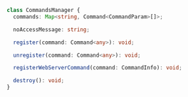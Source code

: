 ```ts
class CommandsManager {
  commands: Map<string, Command<CommandParam>[]>;

  noAccessMessage: string;

  register(command: Command<any>): void;

  unregister(command: Command<any>): void;

  registerWebServerCommand(command: CommandInfo): void;

  destroy(): void;
}
```
